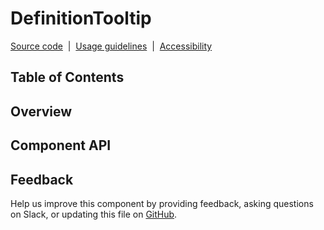 
# DefinitionTooltip

[Source
code](https://github.com/carbon-design-system/carbon/tree/main/packages/react/src/components/Tooltip/next/DefinitionTooltip.js)
&nbsp;|&nbsp;
[Usage guidelines](https://www.carbondesignsystem.com/components/tooltip/usage)
&nbsp;|&nbsp;
[Accessibility](https://www.carbondesignsystem.com/components/tooltip/accessibility)

<!-- START doctoc generated TOC please keep comment here to allow auto update -->
<!-- DON'T EDIT THIS SECTION, INSTEAD RE-RUN doctoc TO UPDATE -->
## Table of Contents

<!-- END doctoc generated TOC please keep comment here to allow auto update -->

## Overview

## Component API

<ArgsTable />

## Feedback

Help us improve this component by providing feedback, asking questions on Slack,
or updating this file on
[GitHub](https://github.com/carbon-design-system/carbon/edit/main/packages/react/src/components/Tooltip/next/DefinitionTooltip.mdx).
